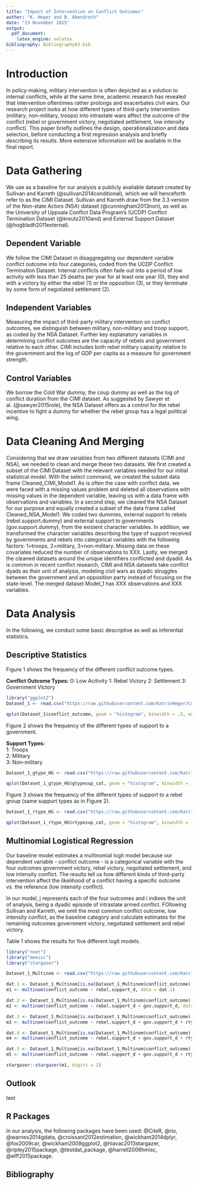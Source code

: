 ```yaml
---
title: "Impact of Intervention on Conflict Outcomes"
author: "K. Heger and B. Abendroth"
date: "13 November 2015"
output: 
  pdf_document: 
    latex_engine: xelatex
bibliography: BibliographyA3.bib
---
```


# Introduction
In policy-making, military intervention is often depicted as a solution to internal conflicts, while at the same time, academic research has revealed that intervention oftentimes rather prolongs and exacerbates civil wars. Our research project looks at how different types of third-party intervention (military, non-military, troops) into intrastate wars affect the outcome of the conflict (rebel or government victory, negotiated settlement, low intensity conflict). 
This paper briefly outlines the design, operationalization and data selection, before conducting a first regression analysis and briefly describing its results. More extensive information will be available in the final report. 

# Data Gathering
We use as a baseline for our analysis a publicly available dataset created by Sullivan and Karreth (@sullivan2014conditional), which we will henceforth refer to as the CIMI Dataset. Sullivan and Karreth draw from the 3.3 version of the Non-state Actors (NSA) dataset (@cunningham2013non), as well as the University of Uppsala Conflict Data Program's (UCDP) Conflict Termination Dataset (@kreutz2010and) and External Support Dataset (@hogbladh2011external).

## Dependent Variable
We follow the CIMI Dataset in disaggregating our dependent variable conflict outcome into four categories, coded from the UCDP Conflict Termination Dataset. Internal conflicts often fade out into a period of low activity with less than 25 deaths per year for at least one year (0), they end with a victory by either the rebel (1) or the opposition (3), or they terminate by some form of negotiated settlement (2). 

## Independent Variables
Measuring the impact of third-party military intervention on conflict outcomes, we distinguish between military, non-military and troop support, as coded by the NSA Dataset. 
Further key explanatory variables in determining conflict outcomes are the capacity of rebels and government relative to each other. CIMI includes both rebel military capacity relative to the government and the log of GDP per capita as a measure for government strength. 

## Control Variables
We borrow the Cold War dummy, the coup dummy as well as the log of conflict duration from the CIMI dataset. As suggested by Sawyer et al. (@sawyer2015role), the NSA Dataset offers as a control for the rebel incentive to fight a dummy for whether the rebel group has a legal political wing. 

# Data Cleaning And Merging
Considering that we draw variables from two different datasets (CIMI and NSA), we needed to clean and merge these two datasets. 
We first created a subset of the CIMI Dataset with the relevant variables needed for our initial statistical model. With the select command, we created the subset data frame Cleaned_CIMI_Model1. As is often the case with conflict data, we were faced with a missing values problem and deleted all observations with missing values in the dependent variable, leaving us with a data frame with observations and variables.
In a second step, we cleaned the NSA Dataset for our purpose and equally created a subset of the data frame called Cleaned_NSA_Model1. We coded two dummies, external support to rebels (rebel.support.dummy) and external support to governments (gov.support.dummy), from the existent character variables. In addition, we transformed the character variables describing the type of support received by governments and rebels into categorical variables with the following factors: 1=troops, 2=military, 3=non-military. Missing data on these covariates reduced the number of observations to XXX. 
Lastly, we merged the cleaned datasets around the unique identifiers conflicted and dyadid. As is common in recent conflict research, CIMI and NSA datasets take conflict dyads as their unit of analysis, modeling civil wars as dyadic struggles between the government and an opposition party instead of focusing on the state-level. The merged dataset Model_1 has XXX observations and XXX variables. 

# Data Analysis
In the following, we conduct some basic descriptive as well as inferential statistics. 

## Descriptive Statistics

Figure 1 shows the frequency of the different conflict outcome types.

**Conflict Outcome Types:**
0: Low Acitivity
1: Rebel Victory
2: Settlement
3: Government Victory 

```r
library("ggplot2")
Dataset_1 <- read.csv("https://raw.githubusercontent.com/KatrinHeger/CollaborativeResearchProject/master/Assignment3_Data-Analysis/Dataset_1_outcome_HG_RMD.csv")

qplot(Dataset_1$conflict_outcome, geom = "histogram", binwidth = .5, main = "Fig. 1: Frequency of Conflict Outcomes", xlab = "Outcomes", ylab = "Frequency", fill = I("lightblue"))
```

Figure 2 shows the frequency of the different types of support to a government.

**Support Types:**  
1: Troops  
2: Military  
3: Non-military  

```r
Dataset_1_gtype_HG <- read.csv("https://raw.githubusercontent.com/KatrinHeger/CollaborativeResearchProject/master/Assignment3_Data-Analysis/Dataset_1_gtype_HG_Rmd.csv")

qplot(Dataset_1_gtype_HG$gtypesup_cat, geom = "histogram", binwidth = .5, main = "Frequency of Government Support Types", xlab = "Support Types", ylab = "Frequency", fill = I("lightgreen"))
```

Figure 3 shows the frequency of the different types of support to a rebel group (same suppurt types as in Figure 2).

```r
Dataset_1_rtype_HG <- read.csv("https://raw.githubusercontent.com/KatrinHeger/CollaborativeResearchProject/master/Assignment3_Data-Analysis/Dataset_1_rtype_HG_Rmd.csv")

qplot(Dataset_1_rtype_HG$rtypesup_cat, geom = "histogram", binwidth = .5, main = "Frequency of Rebel Support Types", xlab = "Support Types", ylab = "Frequency", alpha = I(.9), fill = I("brown"))
```

## Multinomial Logistical Regression
Our baseline model estimates a multinomial logit model because our dependent variable - conflict outcome - is a categorical variable with the four outcomes government victory, rebel victory, negotiated settlement, and low intensity conflict. The results tell us how different kinds of third-party intervention affect the likelihood of a conflict having a specific outcome vs. the reference (low intensity conflict).

\begin{equation}\begin{aligned} Pr(Y_{i}=j) = \frac{exp(X_{i}\beta_{j})} {\sum_{j=1}^{J} exp(X_{i}\beta_{j})}\end{aligned}\end{equation}

In our model, j represents each of the four outcomes and i indixes the unit of analysis, being a dyadic episode of intrastate armed conflict. FOllowing Sullivan and Karreth, we omit the most common conflict outcome, low intensity conflict, as the baseline category and calculate estimates for the remaining outcomes government victory, negotiated settlement and rebel victory.

Table 1 shows the results for five different logit models.

```r
library("nnet")
library("memisc")
library("stargazer")

Dataset_1_Multinom <- read.csv("https://raw.githubusercontent.com/KatrinHeger/CollaborativeResearchProject/master/Assignment3_Data-Analysis/Dataset_1_Multinom.csv")

dat.1 <- Dataset_1_Multinom[is.na(Dataset_1_Multinom$conflict_outcome) == FALSE & is.na(Dataset_1_Multinom$rebel.support_d) == FALSE, c("conflict_outcome", "rebel.support_d")]
m1 <- multinom(conflict_outcome ~ rebel.support_d, data = dat.1)

dat.2 <- Dataset_1_Multinom[is.na(Dataset_1_Multinom$conflict_outcome) == FALSE & is.na(Dataset_1_Multinom$rebel.support_d) == FALSE & is.na(Dataset_1_Multinom$gov.support_d) == FALSE, ]
m2 <- multinom(conflict_outcome ~ rebel.support_d + gov.support_d, data = dat.2)

dat.3 <- Dataset_1_Multinom[is.na(Dataset_1_Multinom$conflict_outcome) == FALSE & is.na(Dataset_1_Multinom$rebel.support_d) == FALSE & is.na(Dataset_1_Multinom$gov.support_d) == FALSE & is.na(Dataset_1_Multinom$rtypesup_cat) == FALSE, ]
m3 <- multinom(conflict_outcome ~ rebel.support_d + gov.support_d + rtypesup_cat, data = dat.3)

dat.4 <- Dataset_1_Multinom[is.na(Dataset_1_Multinom$conflict_outcome) == FALSE & is.na(Dataset_1_Multinom$rebel.support_d) == FALSE & is.na(Dataset_1_Multinom$gov.support_d) == FALSE & is.na(Dataset_1_Multinom$rtypesup_cat) == FALSE & is.na(Dataset_1_Multinom$gtypesup_cat) == FALSE, ]
m4 <- multinom(conflict_outcome ~ rebel.support_d + gov.support_d + rtypesup_cat + gtypesup_cat, data = dat.4)

dat.5 <- Dataset_1_Multinom[is.na(Dataset_1_Multinom$conflict_outcome) == FALSE & is.na(Dataset_1_Multinom$rebel.support_d) == FALSE & is.na(Dataset_1_Multinom$gov.support_d) == FALSE & is.na(Dataset_1_Multinom$rtypesup_cat) == FALSE & is.na(Dataset_1_Multinom$gtypesup_cat) == FALSE & is.na(Dataset_1_Multinom$fightcaphigh) == FALSE & is.na(Dataset_1_Multinom$lngdp) == FALSE & is.na(Dataset_1_Multinom$lnyears) == FALSE & is.na(Dataset_1_Multinom$postCW) == FALSE, ]
m5 <- multinom(conflict_outcome ~ rebel.support_d + gov.support_d + rtypesup_cat + gtypesup_cat + fightcaphigh + lngdp + lnyears + postCW, data = dat.5)

stargazer::stargazer(m1, digits = 2)
```

## Outlook
text

## R Packages
In our analysis, the following packages have been used: @CiteR, @rio, @warnes2014gdata, @croissant2012estimation, @wickham2014dplyr, @fox2009car, @wickham2009ggplot2, @hlavac2013stargazer, @ripley2015package, @testdat_package, @harrell2006hmisc, @elff2015package.

## Bibliography